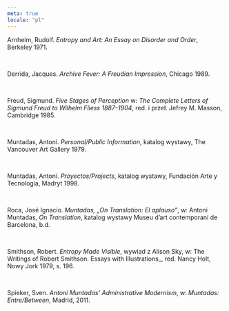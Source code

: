 ```yaml
---
meta: true
locale: "pl"
---
```


Arnheim, Rudolf. *Entropy and Art: An Essay on Disorder and Order*, Berkeley 1971.

<br />

Derrida, Jacques. *Archive Fever: A Freudian Impression*, Chicago 1989.

<br />

Freud, Sigmund. *Five Stages of Perception* w: *The Complete Letters of Sigmund Freud to Wilhelm Fliess 1887–1904*, red. i przeł. Jefrey M. Masson, Cambridge 1985.

<br />

Muntadas, Antoni. *Personal/Public Information*, katalog wystawy, The Vancouver Art Gallery 1979.

<br />

Muntadas, Antoni. *Proyectos/Projects*, katalog wystawy, Fundación Arte y Tecnología, Madryt 1998.

<br />

Roca, José Ignacio. *Muntadas, „On Translation: El aplauso”*, w: Antoni Muntadas, *On Translation*, katalog wystawy Museu d’art contemporani de Barcelona, b.d.

<br />

Smithson, Robert. _Entropy Made Visible_, wywiad z Alison Sky, w: The Writings of Robert Smithson. Essays with Illustrations_, red. Nancy Holt, Nowy Jork 1979, s. 196.

<br />

Spieker, Sven. *Antoni Muntadas’ Administrative Modernism*, w: *Muntadas: Entre/Between*, Madrid, 2011.